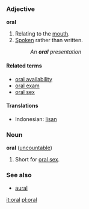===Adjective===
'''oral'''

# Relating to the [[mouth]].
# [[spoken|Spoken]] rather than written.
#:''An '''oral''' presentation''

====Related terms====
*[[oral availability]]
*[[oral exam]]
*[[oral sex]]

====Translations====
*Indonesian: [[lisan]]

===Noun===
'''oral''' ([[uncountable]])

# Short for [[oral sex]].

===See also===
*[[aural]]

[[it:oral]]
[[pl:oral]]